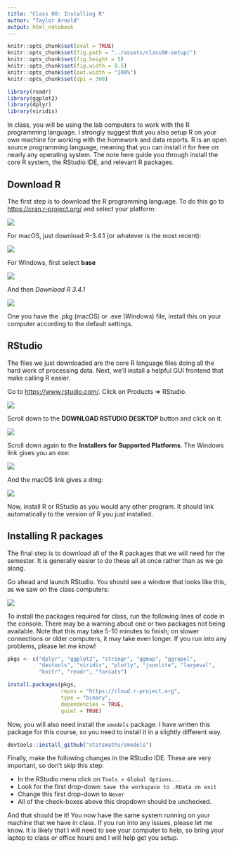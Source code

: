 ```yaml
---
title: "Class 00: Installing R"
author: "Taylor Arnold"
output: html_notebook
---
```


```r
knitr::opts_chunk$set(eval = TRUE)
knitr::opts_chunk$set(fig.path = "../assets/class00-setup/")
knitr::opts_chunk$set(fig.height = 5)
knitr::opts_chunk$set(fig.width = 8.5)
knitr::opts_chunk$set(out.width = "100%")
knitr::opts_chunk$set(dpi = 300)
```

```r
library(readr)
library(ggplot2)
library(dplyr)
library(viridis)
```

In class, you will be using the lab computers to work with
the R programming language. I strongly suggest that you also
setup R on your own machine for working with the homework and
data reports. R is an open source programming language, meaning
that you can install it for free on nearly any operating system.
The note here guide you through install the core R system, the
RStudio IDE, and relevant R packages.

## Download R

The first step is to download the R programming language. To do
this go to [https://cran.r-project.org/](https://cran.r-project.org/)
and select your platform:

![](../assets/img/cran01.jpeg)

For macOS, just download R-3.4.1 (or whatever is the most recent):

![](../assets/img/cran02.jpeg)

For Windows, first select **base**

![](../assets/img/cran03.jpeg)

And then *Download R 3.4.1*

![](../assets/img/cran04.jpeg)

One you have the .pkg (macOS) or .exe (Windows) file,
install this on your computer according to the default
settings.

## RStudio

The files we just downloaded are the core R language files
doing all the hard work of processing data. Next, we'll
install a helpful GUI frontend that make calling R easier.

Go to [https://www.rstudio.com/](https://www.rstudio.com/).
Click on Products => RStudio.

![](../assets/img/rstudio01.jpeg)

Scroll down to the **DOWNLOAD RSTUDIO DESKTOP** button
and click on it.

![](../assets/img/rstudio02.jpeg)

Scroll down again to the **Installers for Supported Platforms**.
The Windows link gives you an exe:

![](../assets/img/rstudio03.jpeg)

And the macOS link gives a dmg:

![](../assets/img/rstudio04.jpeg)

Now, install R or RStudio as you would any other program. It
should link automatically to the version of R you just
installed.

## Installing R packages

The final step is to download all of the R packages that we will
need for the semester. It is generally easier to do these all at
once rather than as we go along.

Go ahead and launch RStudio. You should see a window that looks like
this, as we saw on the class computers:

![](../assets/img/r-interface-2016.png)

To install the packages required for class, run the following lines
of code in the console. There may be a warning about one or two
packages not being available. Note that this may take 5-10 minutes
to finish; on slower connections or older computers, it may take even
longer. If you run into any problems, please let me know!

```r
pkgs <- c("dplyr", "ggplot2", "stringr", "ggmap", "ggrepel",
          "devtools", "viridis", "plotly", "jsonlite", "lazyeval",
          "knitr", "readr", "forcats")

install.packages(pkgs,
                 repos = "https://cloud.r-project.org",
                 type = "binary",
                 dependencies = TRUE,
                 quiet = TRUE)
```

Now, you will also need install the `smodels` package. I have written
this package for this course, so you need to install it in a slightly
different way.

```r
devtools::install_github("statsmaths/smodels")
```

Finally, make the following changes in the RStudio IDE. These
are very important, so don't skip this step:

- In the RStudio menu click on `Tools > Global Options...`
- Look for the first drop-down: `Save the workspace to .RData on exit`
- Change this first drop-down to `Never`
- All of the check-boxes above this dropdown should be unchecked.

And that should be it! You now have the same system running on
your machine that we have in class. If you run into any issues,
please let me know. It is likely that I will need to see your
computer to help, so bring your laptop to class or office hours
and I will help get you setup.


